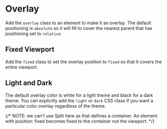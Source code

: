 
# Overlay

Add the `overlay` class to an element to make it an overlay. The default
positioning is `absolute` so it will fill to cover the nearest parent that has
positioning set to `relative`.

<Split>
  <Source
    code={Absolute}
    language="html"
    caption="Overlay"
  />
  <div className="output">
    <RelativeDemo/>
  </div>
</Split>

## Fixed Viewport

Add the `fixed` class to set the overlay position to `fixed` so that it covers
the entire viewport.

<div className="grid-2 gap-8 stack-desktop">
  <Source
    code={Fixed}
    caption="Fixed"
    language="html"
    className="mar-b-8"
  />
  <div className="output">
    <OverlayDemo/>
  </div>
</div>

## Light and Dark

The default overlay color is white for a light theme and black for a dark
theme.  You can explicitly add the `light` or `dark` CSS class if you want a
particular color overlay regardless of the theme.

{/*
  NOTE: we can't use Split here as that defines a container.  An element with
  position: fixed becomes fixed to the container not the viewport.
*/}
<div className="grid-2 gap-8 stack-desktop">
  <Source
    code={Light}
    language="html"
    caption="Light Overlay"
  />
  <div className="output">
    <Overlay2 className="light" title="Show Light Overlay"/>
  </div>
  <Source
    code={Dark}
    language="html"
    caption="Dark Overlay"
  />
  <div className="output">
    <Overlay2 className="dark" title="Show Dark Overlay"/>
  </div>
</div>
